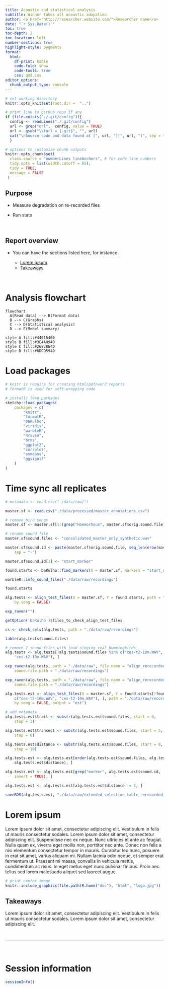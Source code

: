 ```yaml
---
title: Acoustic and statistical analysis
subtitle: Winner takes all acoustic adapation
author: <a href="http://researcher.website.com/">Researcher name</a>
date: "`r Sys.Date()`"
toc: true
toc-depth: 2
toc-location: left
number-sections: true
highlight-style: pygments
format:
  html:
    df-print: kable
    code-fold: show
    code-tools: true
    css: qmd.css
editor_options: 
  chunk_output_type: console
---
```




```r

# set working directory 
knitr::opts_knit$set(root.dir =  "..")

```

```r

# print link to github repo if any
if (file.exists("./.git/config")){
  config <- readLines("./.git/config")
  url <- grep("url",  config, value = TRUE)
  url <- gsub("\\turl = |.git$", "", url)
  cat("\nSource code and data found at [", url, "](", url, ")", sep = "")
  }

```

```r

# options to customize chunk outputs
knitr::opts_chunk$set(
  class.source = "numberLines lineAnchors", # for code line numbers
  tidy.opts = list(width.cutoff = 65), 
  tidy = TRUE,
  message = FALSE
 )

```


<!-- skyblue box -->

::: {.alert .alert-info}

# Purpose {.unnumbered .unlisted}

- Measure degradation on re-recorded files

- Run stats

:::

&nbsp; 


<!-- light brown box -->
::: {.alert .alert-warning}

# Report overview {.unnumbered .unlisted}

- You can have the sections listed here, for instance:

  - [Lorem ipsum](#lorem-ipsum)
  - [Takeaways](#takeaways)

:::

&nbsp;

# Analysis flowchart {.unnumbered .unlisted}
```mermaid
flowchart
  A[Read data] --> B(Format data) 
  B --> C(Graphs)
  C --> D(Statistical analysis)
  D --> E(Model summary) 

style A fill:#44015466
style B fill:#3E4A894D
style C fill:#26828E4D
style D fill:#6DCD594D

```


# Load packages {.unnumbered .unlisted}

```r

# knitr is require for creating html/pdf/word reports
# formatR is used for soft-wrapping code

# install/ load packages
sketchy::load_packages(
    packages = c(
        "knitr",
        "formatR",
        "baRulho",
        "viridis",
        "warbleR",
        "Rraven",
        "brms",
        "ggplot2",
        "corrplot",
        "emmeans",
        "ggsignif"
    )
)
```
# Time sync all replicates

```r

# metadata <- read.csv("./data/raw/")

master.sf <- read.csv("./data/processed/master_annotations.csv")

# remove bird songs
master.sf <- master.sf[1:(grep("Haemorhous", master.sf$orig.sound.file)[1] - 1), ]

# rename sound file
master.sf$sound.files <- "consolidated_master_only_synthetic.wav"

master.sf$sound.id <- paste(master.sf$orig.sound.file, seq_len(nrow(master.sf)),
    sep = "-")

master.sf$sound.id[1] <- "start_marker"

found.starts <- baRulho::find_markers(X = master.sf, markers = "start_marker", path = "./data/raw/recordings", cores = 2)

warbleR::info_sound_files("./data/raw/recordings")

found.starts

alg.tests <- align_test_files(X = master.sf, Y = found.starts, path = "./data/raw/recordings",
    by.song = FALSE)

exp_raven("")

getOption('baRulho')$files_to_check_align_test_files

cs <- check_sels(alg.tests, path = "./data/raw/recordings")

table(alg.tests$sound.files)

# remove 2 sound files with load singing real hummingbirds
alg.tests <- alg.tests[!alg.tests$sound.files %in% c("ces-t2-10m.WAV",
    "ces-t2-10m.WAV"), ]

exp_raven(alg.tests, path = "./data/raw", file.name = "align_rerecorded",
    sound.file.path = "./data/raw/recordings")

exp_raven(alg.tests, path = "./data/raw", file.name = "align_rerecorded",
    sound.file.path = "./data/raw/recordings")

alg.tests.est <- align_test_files(X = master.sf, Y = found.starts[!found.starts$test.files %in%
    c("ces-t2-10m.WAV", "ces-t2-10m.WAV"), ], path = "./data/raw/recordings",
    by.song = FALSE, output = "est")

# add metadata
alg.tests.est$trail <- substr(alg.tests.est$sound.files, start = 0,
    stop = 3)

alg.tests.est$transect <- substr(alg.tests.est$sound.files, start = 5,
    stop = 6)

alg.tests.est$distance <- substr(alg.tests.est$sound.files, start = 8,
    stop = 10)

alg.tests.est <- alg.tests.est[order(alg.tests.est$sound.files, alg.tests.est$sound.id,
    alg.tests.est$distance), ]

alg.tests.est <- alg.tests.est[grep("marker", alg.tests.est$sound.id,
    invert = TRUE), ]

alg.tests.est <- alg.tests.est[alg.tests.est$distance != 1, ]

saveRDS(alg.tests.est, "./data/raw/extended_selection_table_rerecorded_sounds.RDS")
```

# Lorem ipsum

Lorem ipsum dolor sit amet, consectetur adipiscing elit. Vestibulum in felis ut mauris consectetur sodales. Lorem ipsum dolor sit amet, consectetur adipiscing elit. Suspendisse nec ex neque. Nunc ultricies et ante ac feugiat. Nulla quam ex, viverra eget mollis non, porttitor nec ante. Donec non felis a nisi elementum consectetur tempor in mauris. Curabitur leo nunc, posuere in erat sit amet, varius aliquam mi. Nullam lacinia odio neque, et semper erat fermentum ut. Praesent mi massa, convallis in vehicula mattis, condimentum ac risus. In eget metus eget nunc pulvinar finibus. Proin nec tellus sed lorem malesuada aliquet sed laoreet augue. 

```r

# print center image
knitr::include_graphics(file.path(R.home("doc"), "html", "logo.jpg"))

```

<!-- '&nbsp;' adds blank space -->



<!-- light green box -->

::: {.alert .alert-success}

# Takeaways {.unnumbered .unlisted}

Lorem ipsum dolor sit amet, consectetur adipiscing elit. Vestibulum in felis ut mauris consectetur sodales. Lorem ipsum dolor sit amet, consectetur adipiscing elit.

::: 

&nbsp;

<!-- '---' adds a gray vertical line -->

---

&nbsp; 
 
 <!-- add packages used, system details and versions  -->
 
# Session information {.unnumbered .unlisted}

```r

sessionInfo()

```
